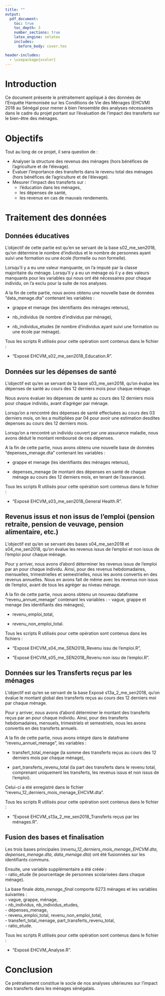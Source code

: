 ---
title: ""
output:
  pdf_document:
    toc: true
    toc_depth: 3
    number_sections: true
    latex_engine: xelatex
    includes:
      before_body: cover.tex

header-includes:
  - \usepackage{xcolor}
---


\newpage

# Introduction

Ce document présente le prétraitement appliqué à des données  de l'Enquête Harmonisée sur les Conditions de Vie des Ménages (EHCVM) 2018 au Sénégal pour mener à bien l'ensemble des analyses nécessaires dans le cadre du projet portant sur l'évaluation de l'impact des transferts sur le bien-être des ménages.


# Objectifs

Tout au long de ce projet, il sera question de : 

- Analyser la structure des revenus des ménages (hors bénéfices de l'agriculture et de l'élevage).
- Évaluer l'importance des transferts dans le revenu total des ménages (hors bénéfices de l'agriculture et de l'élevage).
- Mesurer l'impact des transferts sur :  
  - l'éducation dans les ménages,  
  - les dépenses de santé,  
  - les revenus en cas de mauvais rendements.


# Traitement des données


##  Données éducatives


L'objectif de cette partie est qu'en se servant de la base s02_me_sen2018, qu'on détermine le nombre d'individus et le nombre de personnes ayant suivi une formation ou une école (formelle ou non formelle).


Lorsqu'il y a eu une valeur manquante, on l'a imputé par la classe majoritaire du ménage. Lorsqu'il y a eu un ménage où il y a des valeurs manquants pour les variables qui nous ont été nécessaires pour chaque individu, on l'a exclu pour la suite de nos analyses.


A la fin de cette partie, nous avons obtenu une nouvelle base de données "data_menage.dta" contenant les variables :

- grappe et menage (les identifiants des ménages retenus),

- nb_individus (le nombre d'individus par ménage),

- nb_individus_etudes (le nombre d'individus ayant suivi une formation ou une école par ménage).

Tous les scripts R utilisés pour cette opération sont contenus dans le fichier :

- "Exposé EHCVM_s02_me_sen2018_Education.R".


##  Données sur les dépenses de santé


L'objectif est qu'en se servant de la base s03_me_sen2018, qu'on évalue les dépenses de santé au cours des 12 derniers mois pour chaque ménage.

Nous avons évaluer les dépenses de santé au cours des 12 derniers mois pour chaque individu, avant d'agréger par ménage.

Lorsqu'on a rencontré des dépenses de santé effectuées au cours des 03 derniers mois, on les a multipliées par 04 pour avoir une estimation desdites depenses au cours des 12 derniers mois.

Lorsqu'on a rencontré un individu couvert par une assurance maladie, nous avons déduit le montant remboursé de ces dépenses.

A la fin de cette partie, nous avons obtenu une nouvelle base de données "depenses_menage.dta" contenant les variables :

- grappe et menage (les identifiants des ménages retenus),

- depenses_menage (le montant des dépenses en santé de chaque ménage au cours des 12 derniers mois, en tenant de l'assurance).

Tous les scripts R utilisés pour cette opération sont contenus dans le fichier :

- "Exposé EHCVM_s03_me_sen2018_General Health.R".



## Revenus issus et non issus de l'emploi (pension retraite, pension de veuvage, pension alimentaire, etc.)


L'objectif est qu'en se servant des bases s04_me_sen2018 et s04_me_sen2018, qu'on évalue les revenus issus de l'emploi et non issus de l'emploi pour chaque ménage.

Pour y arriver, nous avons d'abord déterminer les revenus issus de l'emploi par an pour chaque individu. Ainsi, pour des revenus hebdomadaires, mensuelles, trimestrielles et semestrielles, nous les avons convertis en des revenus annuelles. Nous en avons fait de même avec les revenus non issus de l'emploi, avant de tous les agréger au niveau ménage.

A la fin de cette partie, nous avons obtenu un nouveau dataframe "revenu_annuel_menage" contenant les variables :
- vague, grappe et menage (les identifiants des ménages),

- revenu_emploi_total,

- revenu_non_emploi_total.

Tous les scripts R utilisés pour cette opération sont contenus dans les fichiers : 

- "Exposé EHCVM_s04_me_SEN2018_Revenu issu de l'emploi.R",

- "Exposé EHCVM_s05_me_SEN2018_Revenu non issu de l'emploi.R".



##  Données sur les Transferts reçus par les ménages


L'objectif est qu'en se servant de la base Exposé s13a_2_me_sen2018, qu'on évalue le montant global des transferts reçus au cours des 12 derniers moi par chaque ménage.

Pour y arriver, nous avons d'abord déterminer le montant des transferts reçus par an pour chaque individu. Ainsi, pour des transferts hebdomadaires, mensuels, trimestriels et semestriels, nous les avons convertis en des transferts annuels. 

A la fin de cette partie, nous avons intégré dans le dataframe "revenu_annuel_menage", les variables :

- transfert_total_menage (la somme des transferts reçus au cours des 12 derniers mois par chaque ménage),

- part_transferts_revenu_total (la part des transferts dans le revenu total, comprenant uniquement les transferts, les revenus issus et non issus de l'emploi).

Celui-ci a été enregistré dans le fichier "revenu_12_derniers_mois_menage_EHCVM.dta".

Tous les scripts R utilisés pour cette opération sont contenus dans le fichier :

- "Exposé EHCVM_s13a_2_me_sen2018_Transferts reçus par les ménages.R".


##   Fusion des bases et finalisation


Les trois bases principales (*revenu_12_derniers_mois_menage_EHCVM.dta*, *depenses_menage.dta*, *data_menage.dta*) ont été fusionnées sur les identifiants communs.

Ensuite, une variable supplémentaire a été créée :  
- ratio_etude (le pourcentage de personnes scolarisées dans chaque ménage).

La base finale *data_menage_final* comporte 6273 ménages et les variables suivantes :  
- vague, grappe, ménage,  
- nb_individus, nb_individus_etudes,  
- dépenses_menage,  
- revenu_emploi_total, revenu_non_emploi_total,  
- transfert_total_menage, part_transferts_revenu_total,  
- ratio_etude.

  
    
Tous les scripts R utilisés pour cette opération sont contenus dans le fichier :

- "Exposé EHCVM_Analyse.R".  
  
   
   
# Conclusion

Ce prétraitement constitue le socle de nos analyses ultérieures sur l'impact des transferts dans les ménages sénégalais.


